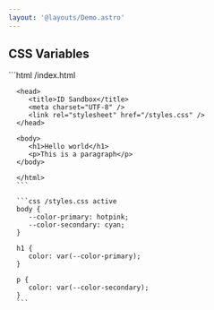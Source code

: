 ```yaml
---
layout: '@layouts/Demo.astro'
---
```


<article>
   <h1>CSS Variables</h1>
   <Sandbox client:load title="CSS Variables">
      ```html /index.html
      <!DOCTYPE html>
      <html>

      <head>
         <title>ID Sandbox</title>
         <meta charset="UTF-8" />
         <link rel="stylesheet" href="/styles.css" />
      </head>

      <body>
         <h1>Hello world</h1>
         <p>This is a paragraph</p>
      </body>

      </html>
      ```

      ```css /styles.css active
      body {
         --color-primary: hotpink;
         --color-secondary: cyan;
      }

      h1 {
         color: var(--color-primary);
      }

      p {
         color: var(--color-secondary);
      }
      ```
   </Sandbox>
</article>